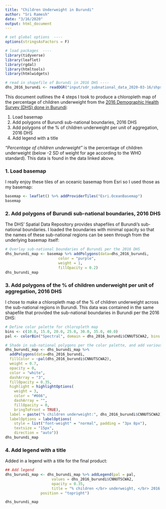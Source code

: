 ```yaml
---
title: "Children Underweight in Burundi"
author: "Sri Ramesh"
date: "3/16/2020"
output: html_document
---
```


```r
# set global options  ----
options(stringsAsFactors = F)

# load packages  ----
library(tidyverse)
library(leaflet)
library(rgdal)
library(htmltools)
library(htmlwidgets)

# read in shapefile of Burundi in 2016 DHS ----
dhs_2016_burundi <- readOGR("input/sdr_subnational_data_2020-03-16/shps", "sdr_subnational_data_dhs_2016")

```

This document outlines the 4 steps I took to produce a chloropleth map of the percentage of children underweight from the [2016 Demographic Health Survey (DHS) done in Burundi](https://spatialdata.dhsprogram.com/data/#/):

1. Load basemap
2. Add polygons of Burundi sub-national boundaries, 2016 DHS
3. Add polygons of the % of children underweight per unit of aggregation, 2016 DHS
4. Add legend with a title

*"Percentage of children underweight"* is the percentage of children underweight (below -2 SD of weight for age according to the WHO standard). This data is found in the data linked above.

### 1. Load basemap

I really enjoy these tiles of an oceanic basemap from Esri so I used those as my basemap:

```r

basemap <- leaflet() %>% addProviderTiles("Esri.OceanBasemap")
basemap

```


### 2. Add polygons of Burundi sub-national boundaries, 2016 DHS

The DHS' Spatial Data Repository provides shapefiles of Burundi's sub-national boundaries. I loaded the boundaries with minimal opacity so that the names of these sub-national regions can be seen through from the underlying basemap itself:

```r
# Overlay sub-national boundaries of Burundi per the 2016 DHS
dhs_burundi_map <- basemap %>% addPolygons(data=dhs_2016_burundi,
                        color = "purple",
                        weight = 1,
                        fillOpacity = 0.2)
dhs_burundi_map
```


### 3. Add polygons of the % of children underweight per unit of aggregation, 2016 DHS

I chose to make a chloropleth map of the % of children underweight across the sub-national regions in Burundi. This data was contained in the same shapefile that provided the sub-national boundaries in Burundi per the 2016 DHS:

```r
# Define color palette for chloropleth map
bins <- c(10.0, 15.0, 20.0, 25.0, 30.0, 35.0, 40.0)
pal <- colorBin("Spectral", domain = dhs_2016_burundi$CNNUTSCWA2, bins = bins)

# Shade in sub-national polygons per the color palette, and add various effects
dhs_burundi_map <- dhs_burundi_map %>%
  addPolygons(data=dhs_2016_burundi,
  fillColor = ~pal(dhs_2016_burundi$CNNUTSCWA2),
  weight = 0.7,
  opacity = 0,
  color = "white",
  dashArray = "3",
  fillOpacity = 0.35,
  highlight = highlightOptions(
    weight = 3,
    color = "#666",
    dashArray = "",
    fillOpacity = 0,
    bringToFront = TRUE),
  label = paste("% children underweight:", dhs_2016_burundi$CNNUTSCWA2),
  labelOptions = labelOptions(
    style = list("font-weight" = "normal", padding = "3px 8px"),
    textsize = "15px",
    direction = "auto"))
dhs_burundi_map

```




### 4. Add legend with a title

Added in a legend with a title for the final product:

```r
## Add legend
dhs_burundi_map <- dhs_burundi_map %>% addLegend(pal = pal,
                     values = dhs_2016_burundi$CNNUTSCWA2,
                     opacity = 0.35,
                     title = "% children </br> underweight, </br> 2016 DHS in </br> Burundi",
                position = "topright")

dhs_burundi_map

```
